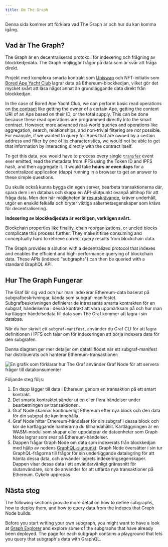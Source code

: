 ```yaml
---
title: Om The Graph
---
```


Denna sida kommer att förklara vad The Graph är och hur du kan komma igång.

## Vad är The Graph?

The Graph är en decentraliserad protokoll för indexering och frågning av blockkedjedata. The Graph möjliggör frågor på data som är svår att fråga direkt.

Projekt med komplexa smarta kontrakt som [Uniswap](https://uniswap.org/) och NFT-initiativ som [Bored Ape Yacht Club](https://boredapeyachtclub.com/) lagrar data på Ethereum-blockkedjan, vilket gör det mycket svårt att läsa något annat än grundläggande data direkt från blockkedjan.

In the case of Bored Ape Yacht Club, we can perform basic read operations on [the contract](https://etherscan.io/address/0xbc4ca0eda7647a8ab7c2061c2e118a18a936f13d#code) like getting the owner of a certain Ape, getting the content URI of an Ape based on their ID, or the total supply. This can be done because these read operations are programmed directly into the smart contract. However, more advanced real-world queries and operations like aggregation, search, relationships, and non-trivial filtering are _not_ possible. For example, if we wanted to query for Apes that are owned by a certain address and filter by one of its characteristics, we would not be able to get that information by interacting directly with the contract itself.

To get this data, you would have to process every single [`transfer`](https://etherscan.io/address/0xbc4ca0eda7647a8ab7c2061c2e118a18a936f13d#code#L1746) event ever emitted, read the metadata from IPFS using the Token ID and IPFS hash, and then aggregate it. It would take **hours or even days** for a decentralized application (dapp) running in a browser to get an answer to these simple questions.

Du skulle också kunna bygga din egen server, bearbeta transaktionerna där, spara dem i en databas och skapa en API-slutpunkt ovanpå alltihop för att fråga data. Men den här möjligheten är [resurskrävande](/network/benefits/), kräver underhåll, utgör en enskild felkälla och bryter viktiga säkerhetsegenskaper som krävs för decentralisering.

**Indexering av blockkedjedata är verkligen, verkligen svårt.**

Blockchain properties like finality, chain reorganizations, or uncled blocks complicate this process further. They make it time consuming and conceptually hard to retrieve correct query results from blockchain data.

The Graph provides a solution with a decentralized protocol that indexes and enables the efficient and high-performance querying of blockchain data. These APIs (indexed "subgraphs") can then be queried with a standard GraphQL API.

## Hur The Graph Fungerar

The Graf lär sig vad och hur man indexerar Ethereum-data baserat på subgrafbeskrivningar, kända som subgraf-manifestet. Subgrafbeskrivningen definierar de intressanta smarta kontrakten för en subgraf, händelserna i dessa kontrakt att vara uppmärksam på och hur man kartlägger händelsedata till data som The Graf kommer att lagra i sin databas.

När du har skrivit ett `subgraf-manifest`, använder du Graf CLI för att lagra definitionen i IPFS och talar om för indexeringen att börja indexera data för den subgrafen.

Denna diagram ger mer detaljer om datatillflödet när ett subgraf-manifest har distribuerats och hanterar Ethereum-transaktioner:

![En grafik som förklarar hur The Graf använder Graf Node för att servera frågor till datakonsumenter](/img/graph-dataflow.png)

Följande steg följs:

1. En dapp lägger till data i Ethereum genom en transaktion på ett smart kontrakt.
2. Det smarta kontraktet sänder ut en eller flera händelser under bearbetningen av transaktionen.
3. Graf Node skannar kontinuerligt Ethereum efter nya block och den data för din subgraf de kan innehålla.
4. Graf Node hittar Ethereum-händelser för din subgraf i dessa block och kör de kartläggande hanterarna du tillhandahållit. Kartläggningen är en WASM-modul som skapar eller uppdaterar de dataenheter som Graph Node lagrar som svar på Ethereum-händelser.
5. Dappen frågar Graph Node om data som indexerats från blockkedjan med hjälp av nodens [GraphQL-slutpunkt](https://graphql.org/learn/). Graph Node översätter i sin tur GraphQL-frågorna till frågor för sin underliggande datalagring för att hämta dessa data, och använder lagrets indexeringsegenskaper. Dappen visar dessa data i ett användarvänligt gränssnitt för slutanvändare, som de använder för att utfärda nya transaktioner på Ethereum. Cykeln upprepas.

## Nästa steg

The following sections provide more detail on how to define subgraphs, how to deploy them, and how to query data from the indexes that Graph Node builds.

Before you start writing your own subgraph, you might want to have a look at [Graph Explorer](https://thegraph.com/explorer) and explore some of the subgraphs that have already been deployed. The page for each subgraph contains a playground that lets you query that subgraph's data with GraphQL.
